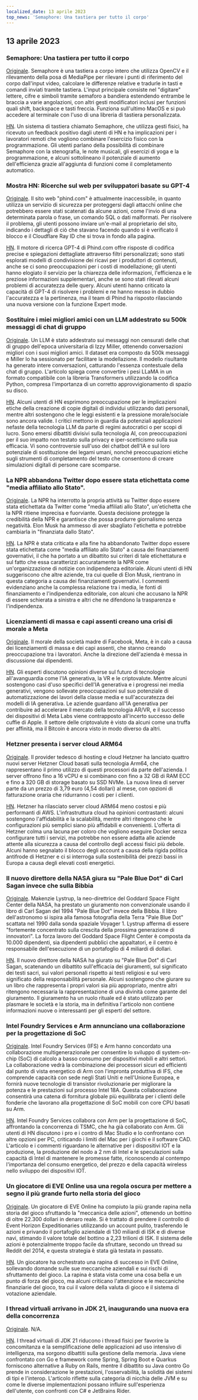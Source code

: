 ```yaml
---
localized_date: 13 aprile 2023
top_news: 'Semaphore: Una tastiera per tutto il corpo'
---
```




<CallToAction />

<Steps>

## 13 aprile 2023

### Semaphore: Una tastiera per tutto il corpo

[Originale](https://github.com/everythingishacked/Semaphore).
Semaphore è una tastiera a corpo intero che utilizza OpenCV e il rilevamento della posa di MediaPipe per rilevare i punti di riferimento del corpo dall'input video, calcolare le differenze relative e tradurle in tasti e comandi inviati tramite tastiera. L'input principale consiste nel "digitare" lettere, cifre e simboli tramite semaforo a bandiera estendendo entrambe le braccia a varie angolazioni, con altri gesti modificatori inclusi per funzioni quali shift, backspace e tasti freccia. Funziona sull'ultimo MacOS e si può accedere al terminale con l'uso di una libreria di tastiera personalizzata.

[HN](http://news.ycombinator.com/item?id=35536550).
Un sistema di tastiera chiamato Semaphore, che utilizza gesti fisici, ha ricevuto un feedback positivo dagli utenti di HN e ha implicazioni per i lavoratori remoti che vogliono combinare l'esercizio fisico con la programmazione. Gli utenti parlano della possibilità di combinare Semaphore con la stenografia, le note musicali, gli esercizi di yoga e la programmazione, e alcuni sottolineano il potenziale di aumento dell'efficienza grazie all'aggiunta di funzioni come il completamento automatico.

### Mostra HN: Ricerche sul web per sviluppatori basate su GPT-4

[Originale](https://www.phind.com).
Il sito web "phind.com" è attualmente inaccessibile, in quanto utilizza un servizio di sicurezza per proteggersi dagli attacchi online che potrebbero essere stati scatenati da alcune azioni, come l'invio di una determinata parola o frase, un comando SQL o dati malformati. Per risolvere il problema, gli utenti possono inviare un'e-mail al proprietario del sito, indicando i dettagli di ciò che stavano facendo quando si è verificato il blocco e il Cloudflare Ray ID che si trova in fondo alla pagina.

[HN](http://news.ycombinator.com/item?id=35543668).
Il motore di ricerca GPT-4 di Phind.com offre risposte di codifica precise e spiegazioni dettagliate attraverso filtri personalizzati; sono stati esplorati modelli di condivisione dei ricavi per i produttori di contenuti, anche se ci sono preoccupazioni per i costi di modellazione; gli utenti hanno elogiato il servizio per la chiarezza delle informazioni, l'efficienza e le preziose informazioni supplementari, anche se sono stati rilevati alcuni problemi di accuratezza delle query. Alcuni utenti hanno criticato la capacità di GPT-4 di risolvere i problemi e ne hanno messo in dubbio l'accuratezza e la pertinenza, ma il team di Phind ha risposto rilasciando una nuova versione con la funzione Expert mode.

### Sostituire i miei migliori amici con un LLM addestrato su 500k messaggi di chat di gruppo

[Originale](https://www.izzy.co/blogs/robo-boys.html).
Un LLM è stato addestrato sui messaggi non censurati delle chat di gruppo dell'epoca universitaria di Izzy Miller, ottenendo conversazioni migliori con i suoi migliori amici. Il dataset era composto da 500k messaggi e Miller lo ha sessionato per facilitare la modellazione. Il modello risultante ha generato intere conversazioni, catturando l'essenza contestuale della chat di gruppo. L'articolo spiega come convertire i pesi LLaMA in un formato compatibile con la libreria Transformers utilizzando la codifica Python, compresa l'importanza di un corretto approvvigionamento di spazio su disco.

[HN](http://news.ycombinator.com/item?id=35540154).
Alcuni utenti di HN esprimono preoccupazione per le implicazioni etiche della creazione di copie digitali di individui utilizzando dati personali, mentre altri sostengono che le leggi esistenti e la pressione morale/sociale sono ancora valide. I critici mettono in guardia da potenziali applicazioni nefaste della tecnologia LLM da parte di regimi autocratici o per scopi di lucro. Sono emersi dibattiti divisivi sulla tecnologia AI, con preoccupazioni per il suo impatto non testato sulla privacy e iper-scetticismo sulla sua efficacia. Vi sono controversie sull'uso dei chatbot dell'IA e sul loro potenziale di sostituzione dei legami umani, nonché preoccupazioni etiche sugli strumenti di completamento del testo che consentono di creare simulazioni digitali di persone care scomparse.

### La NPR abbandona Twitter dopo essere stata etichettata come "media affiliato allo Stato".

[Originale](https://www.wbur.org/npr/1169269161/npr-leaves-twitter-government-funded-media-label).
La NPR ha interrotto la propria attività su Twitter dopo essere stata etichettata da Twitter come "media affiliati allo Stato", un'etichetta che la NPR ritiene imprecisa e fuorviante. Questa decisione protegge la credibilità della NPR e garantisce che possa produrre giornalismo senza negatività. Elon Musk ha ammesso di aver sbagliato l'etichetta e potrebbe cambiarla in "finanziata dallo Stato".

[HN](http://news.ycombinator.com/item?id=35539280).
La NPR è stata criticata e alla fine ha abbandonato Twitter dopo essere stata etichettata come "media affiliato allo Stato" a causa dei finanziamenti governativi, il che ha portato a un dibattito sui criteri di tale etichettatura e sul fatto che essa caratterizzi accuratamente la NPR come un'organizzazione di notizie con indipendenza editoriale. Alcuni utenti di HN suggeriscono che altre aziende, tra cui quelle di Elon Musk, rientrano in questa categoria a causa dei finanziamenti governativi. I commenti evidenziano anche la complessa relazione tra i media, le fonti di finanziamento e l'indipendenza editoriale, con alcuni che accusano la NPR di essere schierata a sinistra e altri che ne difendono la trasparenza e l'indipendenza.

### Licenziamenti di massa e capi assenti creano una crisi di morale a Meta

[Originale](https://www.nytimes.com/2023/04/12/technology/meta-layoffs-employees-management.html).
Il morale della società madre di Facebook, Meta, è in calo a causa dei licenziamenti di massa e dei capi assenti, che stanno creando preoccupazione tra i lavoratori. Anche la direzione dell'azienda è messa in discussione dai dipendenti.

[HN](http://news.ycombinator.com/item?id=35537813).
Gli esperti discutono opinioni diverse sul futuro di tecnologie all'avanguardia come l'IA generativa, la VR e le criptovalute. Mentre alcuni sostengono casi d'uso specifici dell'IA generativa e i progressi nei media generativi, vengono sollevate preoccupazioni sul suo potenziale di automatizzazione dei lavori della classe media e sull'accuratezza dei modelli di IA generativa. Le aziende guardano all'IA generativa per contribuire ad accelerare il mercato della tecnologia AR/VR, e il successo dei dispositivi di Meta Labs viene contrapposto all'incerto successo delle cuffie di Apple. Il settore delle criptovalute è visto da alcuni come una truffa per affinità, ma il Bitcoin è ancora visto in modo diverso da altri.

### Hetzner presenta i server cloud ARM64

[Originale](https://www.hetzner.com/press-release/arm64-cloud/).
Il provider tedesco di hosting e cloud Hetzner ha lanciato quattro nuovi server Hetzner Cloud basati sulla tecnologia Arm64, che rappresentano il primo utilizzo di questi processori da parte dell'azienda. I server offrono fino a 16 vCPU e si combinano con fino a 32 GB di RAM ECC e fino a 320 GB di storage basato su SSD NVMe. La nuova linea di server parte da un prezzo di 3,79 euro (4,54 dollari) al mese, con opzioni di fatturazione oraria che ridurranno i costi per i clienti.

[HN](http://news.ycombinator.com/item?id=35540084).
Hetzner ha rilasciato server cloud ARM64 meno costosi e più performanti di AWS. L'infrastruttura cloud ha opinioni contrastanti: alcuni sostengono l'affidabilità e la scalabilità, mentre altri ritengono che le configurazioni più semplici siano più affidabili e convenienti. L'offerta di Hetzner colma una lacuna per coloro che vogliono eseguire Docker senza configurare tutti i servizi, ma potrebbe non essere adatta alle aziende attente alla sicurezza a causa del controllo degli accessi fisici più debole. Alcuni hanno segnalato il blocco degli account a causa della rigida politica antifrode di Hetzner e ci si interroga sulla sostenibilità dei prezzi bassi in Europa a causa degli elevati costi energetici.

### Il nuovo direttore della NASA giura su "Pale Blue Dot" di Carl Sagan invece che sulla Bibbia

[Originale](https://www.independent.co.uk/space/nasa-director-carl-sagan-oath-b2317698.html).
Makenzie Lystrup, la neo-direttrice del Goddard Space Flight Center della NASA, ha prestato un giuramento non convenzionale usando il libro di Carl Sagan del 1994 "Pale Blue Dot" invece della Bibbia. Il libro dell'astronomo si ispira alla famosa fotografia della Terra "Pale Blue Dot" scattata nel 1990 dalla sonda spaziale Voyager 1. Lystrup afferma di essere "fortemente concentrato sulla crescita della prossima generazione di innovatori". La forza lavoro del Goddard Space Flight Center è composta da 10.000 dipendenti, sia dipendenti pubblici che appaltatori, e il centro è responsabile dell'esecuzione di un portafoglio di 4 miliardi di dollari.

[HN](http://news.ycombinator.com/item?id=35536612).
Il nuovo direttore della NASA ha giurato su "Pale Blue Dot" di Carl Sagan, scatenando un dibattito sull'efficacia dei giuramenti, sul significato dei testi sacri, sui valori personali rispetto ai testi religiosi e sul vero significato della responsabilità personale. Alcuni sostengono che giurare su un libro che rappresenta i propri valori sia più appropriato, mentre altri ritengono necessaria la rappresentazione di una divinità come garante del giuramento. Il giuramento ha un ruolo rituale ed è stato utilizzato per plasmare le società e la storia, ma in definitiva l'articolo non contiene informazioni nuove o interessanti per gli esperti del settore.

### Intel Foundry Services e Arm annunciano una collaborazione per la progettazione di SoC

[Originale](https://www.intel.com/content/www/us/en/newsroom/news/intel-foundry-arm-announce-multigeneration-collaboration-leading-edge-soc-design.html).
Intel Foundry Services (IFS) e Arm hanno concordato una collaborazione multigenerazionale per consentire lo sviluppo di system-on-chip (SoC) di calcolo a basso consumo per dispositivi mobili e altri settori. La collaborazione vedrà la combinazione dei processori sicuri ed efficienti dal punto di vista energetico di Arm con l'impronta produttiva di IFS, che comprende capacità con sede negli Stati Uniti e nell'Unione Europea, e fornirà nuove tecnologie di transistor rivoluzionarie per migliorare la potenza e le prestazioni sul processo Intel 18A. Questa collaborazione consentirà una catena di fornitura globale più equilibrata per i clienti delle fonderie che lavorano alla progettazione di SoC mobili con core CPU basati su Arm.

[HN](http://news.ycombinator.com/item?id=35539057).
Intel Foundry Services collabora con Arm per la progettazione di SoC, affrontando la concorrenza di TSMC, che ha già collaborato con Arm. Gli utenti di HN discutono i pro e i contro di Mac Studio e lo confrontano con altre opzioni per PC, criticando i limiti del Mac per i giochi e il software CAD. L'articolo e i commenti riguardano le alternative per i dispositivi IOT e la produzione, la produzione del nodo a 2 nm di Intel e le speculazioni sulla capacità di Intel di mantenere le promesse fatte, riconoscendo al contempo l'importanza del consumo energetico, del prezzo e della capacità wireless nello sviluppo dei dispositivi IOT.

### Un giocatore di EVE Online usa una regola oscura per mettere a segno il più grande furto nella storia del gioco

[Originale](https://www.pcgamer.com/eve-online-player-uses-obscure-rule-to-pull-off-the-biggest-heist-in-the-games-history/).
Un giocatore di EVE Online ha compiuto la più grande rapina nella storia del gioco sfruttando la "meccanica delle azioni", ottenendo un bottino di oltre 22.300 dollari in denaro reale. Si è trattato di prendere il controllo di Event Horizon Expeditionaries utilizzando un account pulito, trasferendo le azioni e privando il portafoglio aziendale di 130 miliardi di ISK e di diverse navi, stimando il valore totale del bottino a 2,23 trilioni di ISK. Il sistema delle azioni è potenzialmente troppo facile da sfruttare, secondo un thread su Reddit del 2014, e questa strategia è stata già testata in passato.

[HN](http://news.ycombinator.com/item?id=35533711).
Un giocatore ha orchestrato una rapina di successo in EVE Online, sollevando domande sulle sue meccaniche aziendali e sui rischi di sfruttamento del gioco. La rapina è stata vista come una cosa bella e un punto di forza del gioco, ma alcuni criticano l'attenzione e le meccaniche finanziarie del gioco, tra cui il valore della valuta di gioco e il sistema di votazione aziendale.

### I thread virtuali arrivano in JDK 21, inaugurando una nuova era della concorrenza

[Originale](https://www.infoq.com/news/2023/04/virtual-threads-arrives-jdk21/).
N/A.

[HN](http://news.ycombinator.com/item?id=35535906).
I thread virtuali di JDK 21 riducono i thread fisici per favorire la concomitanza e la semplificazione delle applicazioni ad uso intensivo di intelligenza, ma sorgono dibattiti sulla gestione della memoria. Java viene confrontato con Go e framework come Spring, Spring Boot e Quarkus forniscono alternative a Ruby on Rails, mentre il dibattito su Java contro Go prende in considerazione le prestazioni, l'osservabilità, la solidità dei sistemi di tipi e l'interop. L'articolo riflette sulla categoria di nicchia delle JVM e su come le diverse implementazioni possano influire sull'esperienza dell'utente, con confronti con C# e JetBrains Rider.

</Steps>
